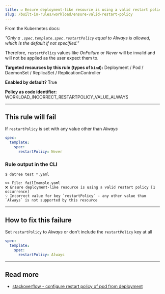 ```yaml
---
title: ☑️ Ensure deployment-like resource is using a valid restart policy
slug: /built-in-rules/workload/ensure-valid-restart-policy
---
```


From the Kubernetes docs:

_"Only a `.spec.template.spec.restartPolicy` equal to Always is allowed, which is the default if not specified."_

Therefore, `restartPolicy` values like _OnFailure_ or _Never_ will be invalid and will not be applied as the user expect them to.

**Targeted resources by this rule (types of **`kind`**):** Deployment / Pod / DaemonSet / ReplicaSet / ReplicationController

**Enabled by default?** True

**Policy as code identifier:** WORKLOAD_INCORRECT_RESTARTPOLICY_VALUE_ALWAYS

---

## This rule will fail

If `restartPolicy` is set with any value other than _Always_

```yaml
spec:
  template:
    spec:
      restartPolicy: Never
```

### Rule output in the CLI

```none
$ datree test *.yaml

>> File: failExample.yaml
❌ Ensure deployment-like resource is using a valid restart policy [1 occurrence]
💡 Incorrect value for key `restartPolicy` - any other value than `Always` is not supported by this resource
```

---

## How to fix this failure

Set `restartPolicy` to _Always_ or don't include the `restartPolicy` key at all

```yaml
spec:
  template:
    spec:
      restartPolicy: Always
```

---

## Read more

- [stackoverflow - configure restart policy of pod from deployment](https://stackoverflow.com/a/63400639/959510)

